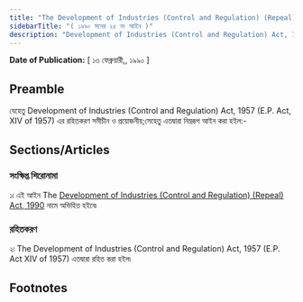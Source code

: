 ```yaml
---
title: "The Development of Industries (Control and Regulation) (Repeal) Act, 1990"
sidebarTitle: "( ১৯৯০ সনের ২৫ নং আইন )"
description: "Development of Industries (Control and Regulation) Act, 1957 এর রহিতকরণকল্পে প্রণীত আইন৷"
---
```


**Date of Publication:** [ ১৩ ফেব্রুয়ারী,, ১৯৯০ ]

## Preamble

যেহেতু Development of Industries (Control and Regulation) Act, 1957 (E.P. Act, XIV of 1957) এর রহিতকরণ সমীচীন ও প্রয়োজনীয়;সেহেতু এতদ্বারা নিম্নরূপ আইন করা হইল:-

## Sections/Articles

### সংক্ষিপ্ত শিরোনামা

১৷ এই আইন The [Development of Industries (Control and Regulation) (Repeal) Act, 1990](/act-737.html "Development of Industries (Control and Regulation) (Repeal) Act, 1990") নামে অভিহিত হইবে৷

### রহিতকরণ

২৷ The Development of Industries (Control and Regulation) Act, 1957 (E.P. Act XIV of 1957) এতদ্বারা রহিত করা হইল৷

## Footnotes

